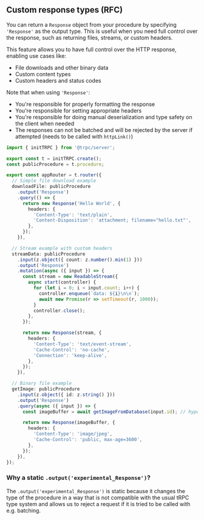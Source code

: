 ## Custom response types (RFC)

You can return a `Response` object from your procedure by specifying `'Response'` as the output type. This is useful when you need full control over the response, such as returning files, streams, or custom headers.

This feature allows you to have full control over the HTTP response, enabling use cases like:

- File downloads and other binary data
- Custom content types
- Custom headers and status codes

Note that when using `'Response'`:

- You're responsible for properly formatting the response
- You're responsible for setting appropriate headers
- You're responsible for doing manual deserialization and type safety on the client when needed
- The responses can not be batched and will be rejected by the server if attempted (needs to be called with `httpLink()`)

```ts twoslash
import { initTRPC } from '@trpc/server';

export const t = initTRPC.create();
const publicProcedure = t.procedure;

export const appRouter = t.router({
  // Simple file download example
  downloadFile: publicProcedure
    .output('Response')
    .query(() => {
      return new Response('Hello World', {
        headers: {
          'Content-Type': 'text/plain',
          'Content-Disposition': 'attachment; filename="hello.txt"',
        },
      });
    }),

  // Stream example with custom headers
  streamData: publicProcedure
    .input(z.object({ count: z.number().min(1) }))
    .output('Response')
    .mutation(async ({ input }) => {
      const stream = new ReadableStream({
        async start(controller) {
          for (let i = 0; i < input.count; i++) {
            controller.enqueue(`data: ${i}\n\n`);
            await new Promise(r => setTimeout(r, 1000));
          }
          controller.close();
        },
      });

      return new Response(stream, {
        headers: {
          'Content-Type': 'text/event-stream',
          'Cache-Control': 'no-cache',
          'Connection': 'keep-alive',
        },
      });
    }),

  // Binary file example
  getImage: publicProcedure
    .input(z.object({ id: z.string() }))
    .output('Response')
    .query(async ({ input }) => {
      const imageBuffer = await getImageFromDatabase(input.id); // hypothetical function

      return new Response(imageBuffer, {
        headers: {
          'Content-Type': 'image/jpeg',
          'Cache-Control': 'public, max-age=3600',
        },
      });
    }),
});
```

### Why a static `.output('experimental_Response')`?

The `.output('experimental_Response')` is static because it changes the type of the procedure in a way that is not compatible with the usual tRPC type system and allows us to reject a request if it is tried to be called with e.g. batching.
